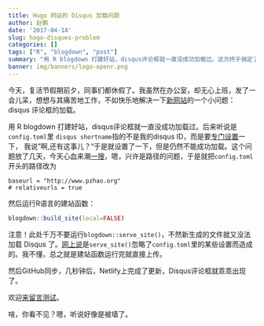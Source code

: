 ```yaml
---
title: Hugo 网站的 Disqus 加载问题
author: 赵鹏
date: '2017-04-14'
slug: hogo-disques-problem
categories: []
tags: ["R", "blogdown", "post"]
summary: "用 R blogdown 打建好站，disqus评论框就一直没成功加载过。这次终于搞定了！可惜被墙，多情却被无情恼......."
banner: img/banners/logo-openr.png
---
```


今天，复活节假期前夕，同事们都休假了。我虽然在办公室，却无心上班，发了一会儿呆，想想与其痛苦地工作，不如快乐地解决一下[新网站](http://pzhao.org)的一个小问题：disqus 评论框的加载。

<!--more-->

用 R blogdown 打建好站，disqus评论框就一直没成功加载过。后来听说是`config.toml`里 `disqus shortname`指的不是我的disqus ID，而是要[专门设置](https://help.disqus.com/customer/portal/articles/466208-what-s-a-shortname-)一下， 我说"啊,还有这事儿？"于是就设置了一下，但是仍然不能成功加载。这个问题放了几天，今天心血来潮[一搜](http://applyr.blogspot.co.at/2017/01/blogging-about-r-from-r-studio.html)，嗯，兴许是路径的问题，于是就把`config.toml`开头的路径改为

```
baseurl = "http://www.pzhao.org"
# relativeurls = true
```

然后运行R语言的建站函数：

```r
blogdown::build_site(local=FALSE)
```

注意！此处千万不要运行`blogdown::serve_site()`，不然新生成的文件就又没法加载 Disqus 了。[网上说](http://applyr.blogspot.co.at/2017/01/blogging-about-r-from-r-studio.html)是`serve_site()`忽略了`config.toml`里的某些设置而造成的。我不懂，总之就是建站函数运行完就直接上传。

然后GitHub同步，几秒钟后，Netlify上完成了更新，Disqus评论框就乖乖出现了。

欢迎[来留言测试](http://pzhao.org/zh/post/hogo-disques-problem/)。

啥，你看不见？嗯，听说好像是被墙了。

